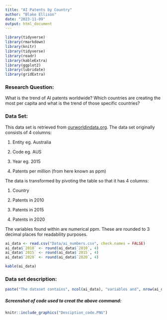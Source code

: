 ```yaml
---
title: "AI Patents by Country"
author: "Blake Ellison"
date: "2023-11-09"
output: html_document
---
```


```r
library(tidyverse)
library(rmarkdown)
library(knitr)
library(tidyverse)
library(readr)
library(kableExtra)
library(ggplot2)
library(lubridate)
library(gridExtra)

```

### Research Question:

What is the trend of AI patents worldwide? Which countries are creating the most per capita and what is the trend of those specific countries?

### Data Set:

This data set is retrieved from [ourworldindata.org](https://ourworldindata.org/grapher/artificial-intelligence-patents-submitted-per-million). The data set originally consists of 4 columns:  
  
1) Entity eg. Australia  
  
2) Code eg. AUS  
  
3) Year eg. 2015  
  
4) Patents per million (from here known as ppm)

The data is transformed by pivoting the table so that it has 4 columns:

1) Country 
  
2) Patents in 2010
  
3) Patents in 2015
  
4) Patents in 2020

The variables found within are numerical ppm. These are rounded to 3 decimal places for readability purposes.

```r
ai_data <- read.csv("Data/ai_numbers.csv", check.names = FALSE)
ai_data$`2010` <- round(ai_data$`2010`, 4)
ai_data$`2015` <- round(ai_data$`2015`, 4)
ai_data$`2020` <- round(ai_data$`2020`, 4)

kable(ai_data)
```

  
### Data set description:

``` r
paste("The dataset contains", ncol(ai_data), "variables and", nrow(ai_data), "observations.")

```

##### Screenshot of code used to creat the above command:

```r
knitr::include_graphics("Desciption_code.PNG")
```
